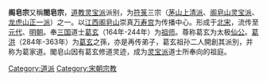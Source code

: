 {{道教}}
'''阁皂宗'''又稱'''閤皂宗'''，[[道教|道教]][[灵宝派|灵宝派]]派别，为[[符箓|符箓]]三宗（[[茅山|茅山]][[上清派|上清派]]、[[阁皂山|阁皂山]][[灵宝派|灵宝派]]、[[龙虎山|龙虎山]][[天师道|正一派]]）之一。以[[江西|江西]][[阁皂山|阁皂山]]崇真[[万寿宫|万寿宫]]为传播中心。形成于[[北宋|北宋]]，流传至[[元代|元代]]、[[明朝|明朝]]。奉[[三国|三国]]道士[[葛玄|葛玄]]（164年-244年）为[[祖师|祖师]]。尊称葛玄为太极[[仙公|仙公]]。[[葛洪|葛洪]]（284年-363年）为[[葛玄|葛玄]]之孫，亦是再传弟子，葛玄祖孙二人開創其派別，并称为葛家道。閣皂山因有葛玄修道灵迹，成为[[灵宝派|灵宝派]]道士所奉向的祖庭。

[[Category:道派|Category:道派]]
[[Category:宋朝宗教|Category:宋朝宗教]]